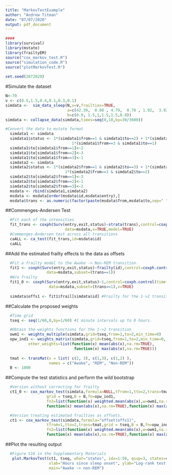 ---
title: "MarkovTestExample"
author: "Andrew Titman"
date: "07/07/2020"
output: pdf_document
---

```{r, echo=TRUE}
####
library(survival)
library(mstate)
library(frailtyEM)
source("cox_markov_test.R") 
source("simulation_code.R")
source("plotMarkovTest.R")
  
set.seed(2072020)
```


#Simulate the dataset

```{r, echo=TRUE}

N<-70
v <- c(0.5,1.5,0.4,0.1,0.3,0.1)
simdata <-  sim_data_sleep(N,v=v,frailties=TRUE,
                           a=c(42.39,  0.08 , 4.79,  0.78 , 1.92,  3.92),
                           b=c(0.9, 1.5,1,1.5,1.5,0.8))
simdata <- collapse_data(simdata,times=seq(0,10,by=30/3600))

#Convert the data to mstate format
  simdata1 <- simdata
  simdata1$status <- 1*(simdata1$from==1 & simdata1$to==2) + 1*(simdata1$from==2 & simdata1$to==3) +
                             1*(simdata1$from==3 & simdata1$to==1)
  simdata1$to[simdata1$from==1]<-2
  simdata1$to[simdata1$from==2]<-3
  simdata1$to[simdata1$from==3]<-1
  simdata2 <- simdata
  simdata2$status <- 1*(simdata2$from==1 & simdata2$to==3) + 1*(simdata2$from==2 & simdata2$to==1) +
                          1*(simdata2$from==3 & simdata2$to==2)
  simdata2$to[simdata2$from==1]<-3
  simdata2$to[simdata2$from==2]<-1
  simdata2$to[simdata2$from==3]<-2
  msdata <- rbind(simdata1,simdata2)
  msdata <- msdata[order(msdata$id,msdata$entry),]
  msdata$trans <- as.numeric(factor(paste(msdata$from,msdata$to,sep=" ")))
```
  
  
##Commenges-Andersen Test
  
```{r, echo=TRUE}
  #Fit each of the intensities
  fit_trans <- coxph(Surv(entry,exit,status)~strata(trans),control=coxph.control(timefix=TRUE),
                          data=msdata,x=TRUE,model=TRUE)
  #Commenges-Andersen test across all transitions
  caALL <- ca_test(fit_trans,id=msdata$id)
  caALL
```
  
##Add the estimated frailty effects to the data as offsets  

```{r, echo=TRUE}
  #Fit a frailty model to the Awake -> Non-REM transition.
  fit1 <- coxph(Surv(entry,exit,status)~frailty(id),control=coxph.control(timefix=TRUE),
                  data=msdata,subset=(trans==1))
  #W/o frailty
  fit1_0 <- coxph(Surv(entry,exit,status)~1,control=coxph.control(timefix=TRUE),
                   data=msdata,subset=(trans==1),x=TRUE)
  
  simdata$offs1 <- fit1$frail[simdata$id] #Frailty for the 1->2 transition
```

##Calculate the proposed weights

```{r, echo=TRUE}
  #Time grid
  tseq <- seq(1/60,8,by=1/60) #1 minute intervals up to 8 hours.

  #Obtain the weights functions for the 1->2 transition
  owm1 <- weights_multiple(simdata,grid=tseq,from=1,to=2,min_time=0)
  opw_ind1 <- weights_matrix(simdata,grid=tseq,from=1,to=2,min_time=0,
          other_weights=list(function(x) mean(abs(x),na.rm=TRUE),
                              function(x) max(abs(x),na.rm=TRUE)))
 
  tmat <- transMat(x = list( c(2, 3), c(1,3), c(1,2) ),
                   names = c("Awake", "REM", "Non-REM"))
  B <- 1000
```

##Compute the test statistics and perform the wild bootstrap

```{r, eval=FALSE,echo=TRUE}
  #Version without correcting for frailty
  ct1_0 <- cox_markov_test(simdata,formula=NULL,tfrom=1,tto=2,trans=tmat,
                  grid = tseq,B = B,fn=opw_ind1,
                  fn2=list(function(x) weighted.mean(abs(x),w=owm1,na.rm=TRUE), 
                  function(x) mean(abs(x),na.rm=TRUE),function(x) max(abs(x),na.rm=TRUE)))
```

```{r, eval=TRUE,echo=TRUE}
  #Version treating estimated frailties as offsets.
  ct1 <- cox_markov_test(simdata,formula="offset(offs1)",
                  tfrom=1,tto=2,trans=tmat,grid = tseq,B = B,fn=opw_ind1,
                  fn2=list(function(x) weighted.mean(abs(x),w=owm1,na.rm=TRUE), 
                  function(x) mean(abs(x),na.rm=TRUE),function(x) max(abs(x),na.rm=TRUE)))
```
  
##Plot the resulting output

```{r, eval=TRUE,echo=TRUE}
  #Figure S16 in the Supplementary Materials
   plot.MarkovTest(ct1, tseq, what="states", idx=1:50, qsup=3, states=c("Awake","Non-REM","REM"),
                   xlab="Hours since sleep onset", ylab="Log-rank test statistic",
                   main="Awake -> non-REM")
```


